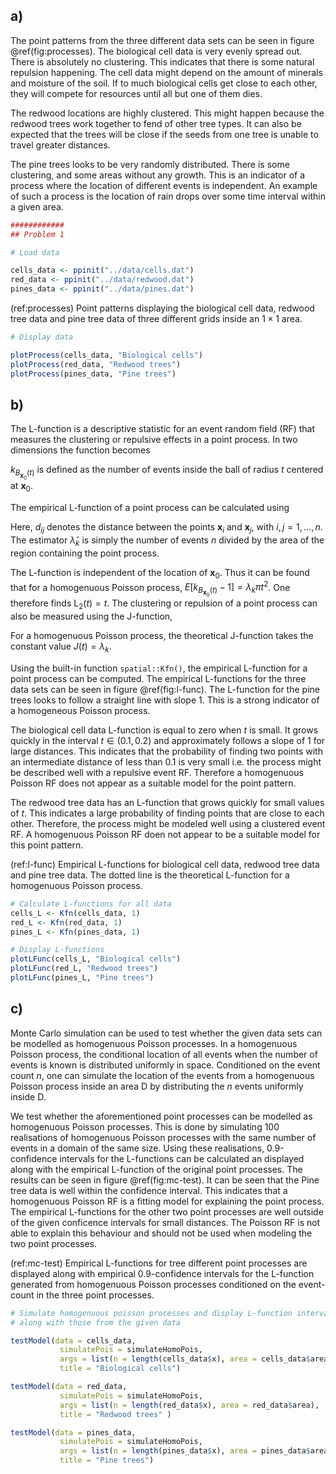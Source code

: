 \section{Problem 1: Analysis of Point Patterns}

## a)

\todo[inline]{I'm not sure I like my notation for $\text{D}$. Don't know what else to use, though.}

\todo[inline]{make sure we use only stationary Poisson or homogenuous Poisson!}

The point patterns from the three different data sets can be seen in figure \@ref(fig:processes). The biological cell data is very evenly spread out. There is absolutely no clustering. This indicates that there is some natural repulsion happening. The cell data might depend on the amount of minerals and moisture of the soil. If to much biological cells get close to each other, they will compete for resources until all but one of them dies.

The redwood locations are highly clustered. This might happen because the redwood trees work together to fend of other tree types. It can also be expected that the trees will be close if the seeds from one tree is unable to travel greater distances.

The pine trees looks to be very randomly distributed. There is some clustering, and some areas without any growth. This is an indicator of a process where the location of different events is independent. An example of such a process is the location of rain drops over some time interval within a given area.


```r
############
## Problem 1

# Load data

cells_data <- ppinit("../data/cells.dat")
red_data <- ppinit("../data/redwood.dat")
pines_data <- ppinit("../data/pines.dat")
```

(ref:processes) Point patterns displaying the biological cell data, redwood tree data and pine tree data of three different grids inside an $1 \times 1$ area.

```r
# Display data

plotProcess(cells_data, "Biological cells")
plotProcess(red_data, "Redwood trees")
plotProcess(pines_data, "Pine trees")

```




## b)

The L-function is a descriptive statistic for an event random field (RF) that measures the clustering or repulsive effects in a point process. In two dimensions the function becomes

\begin{equation}
\text{L}_2(t) = \left[\frac{E[k_{B_{\bm{x}_0}(t)} - 1]}{\lambda_k \pi}\right]^{1 / 2}.
\end{equation}

$k_{B_{\bm{x}_0}(t)}$ is defined as the number of events inside the ball of radius $t$ centered at $\bm{x}_0$. 

The empirical L-function of a point process can be calculated using

\begin{equation}
\hat{\text{L}}_2(t) = \left[\frac{\sum_{i \neq j}^n I(d_{ij} < t) / n}{\hat{\lambda}_k \pi}\right]^{1 / 2}.
\end{equation}

Here, $d_{ij}$ denotes the distance between the points $\bm{x}_i$ and $\bm{x}_j$, with $i,j = 1,...,n$. The estimator $\hat{\lambda}_k$ is simply the number of events $n$ divided by the area of the region containing the point process.

The L-function is independent of the location of $\bm{x}_0$. Thus \todo[inline]{I don't understand how I am supposed to explain this. I really don't understand it myself... Not sure that it's very important, though} it can be found that for a homogenuous Poisson process, $E[k_{B_{\bm{x}_0}(t)} - 1] = \lambda_k \pi t^2$. One therefore finds $\text{L}_2(t) = t$. The clustering or repulsion of a point process can also be measured using the J-function,

\begin{equation}
J(t) = \frac{E[k_{B_{\bm{x}_0}(t)} - 1]}{|B_{\bm{x}_0}(t)|}. 
\end{equation}

For a homogenuous Poisson process, the theoretical J-function takes the constant value $J(t) = \lambda_k$.

Using the built-in function `spatial::Kfn()`, the empirical L-function for a point process can be computed. The empirical L-functions for the three data sets can be seen in figure \@ref(fig:l-func). The L-function for the pine trees looks to follow a straight line with slope 1. This is a strong indicator of a homogeneous Poisson process. 

The biological cell data L-function is equal to zero when $t$ is small. It grows quickly in the interval $t \in (0.1, 0.2)$ and approximately follows a slope of 1 for large distances. This indicates that the probability of finding two points with an intermediate distance of less than 0.1 is very small i.e. the process might be described well with a repulsive event RF. Therefore a homogenuous Poisson RF does not appear as a suitable model for the point pattern.

The redwood tree data has an L-function that grows quickly for small values of $t$. This indicates a large probability of finding points that are close to each other. Therefore, the process might be modeled well using a clustered event RF. A homogenuous Poisson RF doen not appear to be a suitable model for this point pattern.

(ref:l-func) Empirical L-functions for biological cell data, redwood tree data and pine tree data. The dotted line is the theoretical L-function for a homogenuous Poisson process.

```r

# Calculate L-functions for all data
cells_L <- Kfn(cells_data, 1)
red_L <- Kfn(red_data, 1)
pines_L <- Kfn(pines_data, 1)

# Display L-functions
plotLFunc(cells_L, "Biological cells")
plotLFunc(red_L, "Redwood trees")
plotLFunc(pines_L, "Pine trees")
```


## c)

Monte Carlo simulation can be used to test whether the given data sets can be modelled as homogenuous Poisson processes. In a homogenuous Poisson process, the conditional location of all events when the number of events is known is distributed uniformly in space. Conditioned on the event count $n$, one can simulate the location of the events from a homogenuous Poisson process inside an area $\text{D}$ by distributing the $n$ events uniformly inside $\text{D}$. \todo[inline]{could have been written better...} 

We test whether the aforementioned point processes can be modelled as homogenuous Poisson processes. This is done by simulating 100 realisations of homogenuous Poisson processes with the same number of events in a domain of the same size. Using these realisations, 0.9-confidence intervals for the L-functions can be calculated an displayed along with the empirical L-function of the original point processes. The results can be seen in figure \@ref(fig:mc-test). It can be seen that the Pine tree data is well within the confidence interval. This indicates that a homogenuous Poisson RF is a fitting model for explaining the point process. The empirical L-functions for the other two point processes are well outside of the given conficence intervals for small distances. The Poisson RF is not able to explain this behaviour and should not be used when modeling the two point processes.

<!-- If the samples $\mathbf{X}_{D} = (\bm{x}_1, ..., \bm{x}_k)$ is iid Poisson with some constant intensity $\lambda$, then $[\bm{X}_\text{D} | k] \sim \text{Uniform}(\bm{D})$. -->

(ref:mc-test) Empirical L-functions for tree different point processes are displayed along with empirical $0.9$-confidence intervals for the L-function generated from homogenuous Poisson processes conditioned on the event-count in the three point processes.

```r

# Simulate homogenuous poisson processes and display L-function intervals
# along with those from the given data

testModel(data = cells_data,
           simulatePois = simulateHomoPois,
           args = list(n = length(cells_data$x), area = cells_data$area),
           title = "Biological cells")

testModel(data = red_data,
           simulatePois = simulateHomoPois,
           args = list(n = length(red_data$x), area = red_data$area),
           title = "Redwood trees" )

testModel(data = pines_data,
           simulatePois = simulateHomoPois,
           args = list(n = length(pines_data$x), area = pines_data$area),
           title = "Pine trees")


```

